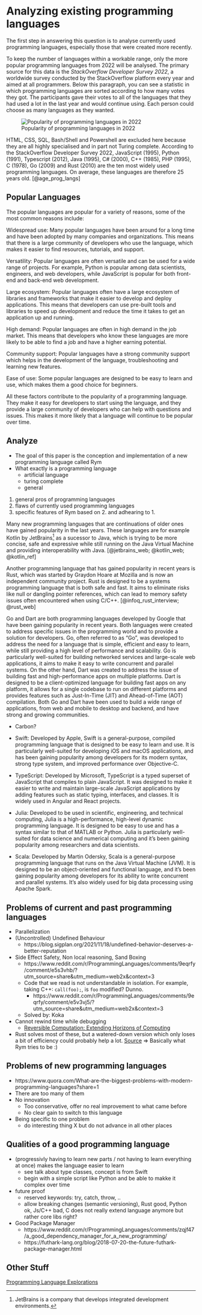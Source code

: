 # Analyzing existing programming languages

The first step in answering this question is to analyse currently used programming languages,
especially those that were created more recently.

To keep the number of languages within a workable range, only the more popular programming languages from 2022 will be analysed.
The primary source for this data is the _StackOverflow Developer Survey 2022_,
a worldwide survey conducted by the StackOverflow platform every year and aimed at all programmers.
Below this paragraph, you can see a statistic in which programming languages are sorted according to how many votes they got.
The participants gave their votes to all of the languages that they had used a lot in the last year and would continue using.
Each person could choose as many languages as they wanted.

<!-- ```{python}
#| echo: false
#| label: fig-so-survey
#| fig-cap: "Popularity of programming languages in 2022"

%config InlineBackend.figure_formats = ["png"]

import json, re
import numpy as np
import matplotlib.pyplot as plt

def read_jsonc(filepath: str):
  with open(filepath, "r", encoding="utf-8") as f:
      text = f.read()
  re_text = re.sub(r"\/\/.*", "", text)
  json_obj = json.loads(re_text)
  return json_obj

# print(plt.style.available)
# fast, seaborn-v0_8, seaborn-v0_8-dark, seaborn-v0_8-darkgrid, seaborn-v0_8-deep, seaborn-v0_8-muted, seaborn-v0_8-notebook, seaborn-v0_8-paper
plt.style.use("seaborn-v0_8-paper")

data = read_jsonc("../data/stackoverflow-survey-2022.jsonc")
group_data = list([float(x[1].replace(",", "")) for x in data.values()])
group_names = list(data.keys())
# group_mean = np.mean(group_data)

fig, ax = plt.subplots(figsize=(8, 4), dpi=960)
# ax.patch.set_alpha(0)
# fig.patch.set_alpha(0)

# ax.axhline(group_mean, ls="--", color="gray")

ax.bar(group_names, group_data)
plt.setp(ax.get_xticklabels(), rotation=60, ha="right", rotation_mode="anchor")
plt.setp(ax.get_yticklabels(), rotation=90, ha="center", rotation_mode="anchor")
ax.set(ylabel="Votes")
plt.show()
``` -->

![Popularity of programming languages in 2022](../data/stackoverflow-survey-2022.png){#fig-fig-so-survey}

HTML, CSS, SQL, Bash/Shell and Powershell are excluded here because they are all highly specialised and in part not Turing complete.
According to the StackOverflow Developer Survey 2022, JavaScript (1995), Python (1991), Typescript (2012), Java (1995), C# (2000),
C++ (1985), PHP (1995), C (1978), Go (2009) and Rust (2010) are the ten most widely used programming languages.
On average, these languages are therefore 25 years old.
[@age_prog_langs]

## Popular Languages

The popular languages are popular for a variety of reasons, some of the most common reasons include:

Widespread use:
Many popular languages have been around for a long time and have been adopted by many companies and organizations. This means that there is a large community of developers who use the language, which makes it easier to find resources, tutorials, and support.

Versatility:
Popular languages are often versatile and can be used for a wide range of projects. For example, Python is popular among data scientists, engineers, and web developers, while JavaScript is popular for both front-end and back-end web development.

Large ecosystem:
Popular languages often have a large ecosystem of libraries and frameworks that make it easier to develop and deploy applications. This means that developers can use pre-built tools and libraries to speed up development and reduce the time it takes to get an application up and running.

High demand:
Popular languages are often in high demand in the job market. This means that developers who know these languages are more likely to be able to find a job and have a higher earning potential.

Community support:
Popular languages have a strong community support which helps in the development of the language, troubleshooting and learning new features.

Ease of use:
Some popular languages are designed to be easy to learn and use, which makes them a good choice for beginners.

All these factors contribute to the popularity of a programming language. They make it easy for developers to start using the language, and they provide a large community of developers who can help with questions and issues. This makes it more likely that a language will continue to be popular over time.


## Analyze

- The goal of this paper is the conception and implementation of a new programming language called Rym
- What exactly is a programming language
  - artificial language
  - turing complete
  - general

1. general pros of programming languages
2. flaws of currently used programming languages
3. specific features of Rym based on 2. and adhearing to 1.

Many new programming languages that are continuations of older ones have gained popularity in the last years.
These languages are for example Kotlin by JetBrains^[JetBrains is a company that develops integrated development environments.] as a sucessor to Java,
which is trying to be more concise, safe and expressive while still running on the Java Virtual Machine and providing interoperability with Java.
[@jetbrains_web; @kotlin_web; @kotlin_ref]

Another programming language that has gained popularity in recent years is Rust,
which was started by Graydon Hoare at Mozilla and is now an independent community project.
Rust is designed to be a systems programming language that is both safe and fast.
It aims to eliminate risks like null or dangling pointer references, which can lead to memory safety issues often encountered when using C/C++.
[@infoq_rust_interview; @rust_web]

Go and Dart are both programming languages developed by Google that have been gaining popularity in recent years.
Both languages were created to address specific issues in the programming world and to provide a solution for developers.
Go, often referred to as "Go", was developed to address the need for a language that is simple,
efficient and easy to learn, while still providing a high level of performance and scalability.
Go is particularly well-suited for building networked services and large-scale web applications,
it aims to make it easy to write concurrent and parallel systems.
On the other hand, Dart was created to address the issue of building fast and high-performance apps on multiple platforms.
Dart is designed to be a client-optimized language for building fast apps on any platform,
it allows for a single codebase to run on different platforms and provides features such as Just-In-Time (JIT) and Ahead-of-Time (AOT) compilation.
Both Go and Dart have been used to build a wide range of applications,
from web and mobile to desktop and backend, and have strong and growing communities.

- Carbon?

- Swift: Developed by Apple, Swift is a general-purpose, compiled programming language that is designed to be easy to learn and use. It is particularly well-suited for developing iOS and macOS applications, and has been gaining popularity among developers for its modern syntax, strong type system, and improved performance over Objective-C.

- TypeScript: Developed by Microsoft, TypeScript is a typed superset of JavaScript that compiles to plain JavaScript. It was designed to make it easier to write and maintain large-scale JavaScript applications by adding features such as static typing, interfaces, and classes. It is widely used in Angular and React projects.

- Julia: Developed to be used in scientific, engineering, and technical computing, Julia is a high-performance, high-level dynamic programming language. It is designed to be easy to use and has a syntax similar to that of MATLAB or Python. Julia is particularly well-suited for data science and numerical computing and it's been gaining popularity among researchers and data scientists.

- Scala: Developed by Martin Odersky, Scala is a general-purpose programming language that runs on the Java Virtual Machine (JVM). It is designed to be an object-oriented and functional language, and it's been gaining popularity among developers for its ability to write concurrent and parallel systems. It's also widely used for big data processing using Apache Spark.

## Problems of current and past programming languages

- Parallelization
- (Uncontrolled) Undefined Behaviour
  - https://blog.sigplan.org/2021/11/18/undefined-behavior-deserves-a-better-reputation
- Side Effect Safety, Non local reasoning, Sand Boxing
  - https://www.reddit.com/r/ProgrammingLanguages/comments/9eqrfy/comment/e5s3vhb/?utm_source=share&utm_medium=web2x&context=3
  - Code that we read is not understandable in isolation. For example, taking C++: `call(foo);`, is `foo` modified? Dunno.
    - https://www.reddit.com/r/ProgrammingLanguages/comments/9eqrfy/comment/e5v3vj5/?utm_source=share&utm_medium=web2x&context=3
  - Solved by: Koka
- Cannot rewind time while debugging
  - [Reversible Computation: Extending Horizons of Computing](https://link.springer.com/content/pdf/10.1007/978-3-030-47361-7.pdf)
- Rust solves most of these, but a watered-down version which only loses a bit of efficiency could probably help a lot. [Source](https://www.reddit.com/r/ProgrammingLanguages/comments/9eqrfy/comment/e5v3vj5/?utm_source=share&utm_medium=web2x&context=3) => Basically what Rym tries to be :)

## Problems of new programming languages

- https://www.quora.com/What-are-the-biggest-problems-with-modern-programming-languages?share=1
- There are too many of them
- No innovation
  - Too conservative, offer no real improvement to what came before
  - No clear gain to switch to this language
- Being specific to one problem
  - do interesting thing X but do not advance in all other places

## Qualities of a good programming language

- (progressivly having to learn new parts / not having to learn everything at once) makes the language easier to learn
  - see talk about type classes, concept is from Swift
  - begin with a simple script like Python and be able to makke it complex over time
- future proof
  - reserved keywords: try, catch, throw, ..
  - allow breaking changes (semantic versioning), Rust good, Python ok, Js/C++ bad, C does not really extend language anymore but rather core libs right?
- Good Package Manager
  - https://www.reddit.com/r/ProgrammingLanguages/comments/zqjf47/a_good_dependency_manager_for_a_new_programming/
  - https://futhark-lang.org/blog/2018-07-20-the-future-futhark-package-manager.html


## Other Stuff

[Programming Language Explorations](https://rtoal.github.io/ple)
